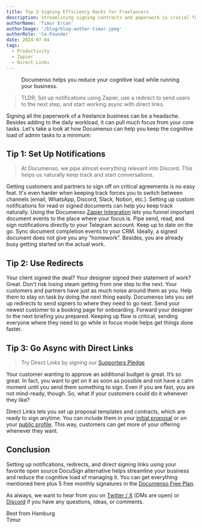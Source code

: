 ```yaml
---
title: Top 3 Signing Efficiency Hacks for Freelancers
description: Streamlining signing contracts and paperwork is crucial for freelancers looking to save time and focus on their business. Take a look at these 3 tips on how Documenso can help you.
authorName: 'Timur Ercan'
authorImage: '/blog/blog-author-timur.jpeg'
authorRole: 'Co-Founder'
date: 2024-07-04
tags:
  - Productivity
  - Zapier
  - Direct Links
---
```


<figure>
  <MdxNextImage
    src="/blog/zen.webp"
    width="1400"
    height="884"
    alt="Direct Links in Templates List View"
  />

  <figcaption className="text-center">Documenso helps you reduce your cognitive load while running your business.</figcaption>
</figure>

> TLDR; Set up notifications using Zapier, use a redirect to send users to the next step, and start working async with direct links.

Signing all the paperwork of a freelance business can be a headache. Besides adding to the daily workload, it can pull much focus from your core tasks. Let's take a look at how Documenso can help you keep the cognitive load of admin tasks to a minimum:

## Tip 1: Set Up Notifications
> At Documenso, we pipe almost everything relevant into Discord. This helps us naturally keep track and start conversations.

Getting customers and partners to sign off on critical agreements is no easy feat. It's even harder when keeping track forces you to switch between channels (email, WhatsApp, Discord, Slack, Notion, etc.). Setting up custom notifications for read or signed documents can help you keep track naturally. Using the Documenso [Zapier Integration](https://documen.so/zapier) lets you funnel important document events to the place where your focus is. Pipe send, read, and sign notifications directly to your Telegram account. Keep up to date on the go. Sync document completion events to your CRM. Ideally, a signed document does not give you any "homework”. Besides, you are already busy getting started on the actual work.

## Tip 2: Use Redirects
Your client signed the deal? Your designer signed their statement of work? Great. Don't risk losing steam getting from one step to the next. Your customers and partners have just as much noise around them as you. Help them to stay on task by doing the next thing easily. Documenso lets you set up redirects to send signers to where they need to go next. Send your newest customer to a booking page for onboarding. Forward your designer to the next briefing you prepared. Keeping up flow is critical; sending everyone where they need to go while in focus mode helps get things done faster.

## Tip 3: Go Async with Direct Links
> Try Direct Links by signing our [Supporters Pledge](https://documen.so/pledge)

Your customer wanting to approve an additional budget is great. It’s so great. In fact, you want to get on it as soon as possible and not have a calm moment until you send them something to sign. Even if you are fast, you are not mind-ready, though. So, what if your customers could do it whenever they like?

Direct Links lets you set up proposal templates and contracts, which are ready to sign anytime. You can include them in your [initial proposal](https://documen.so/freelance-proposal) or on your [public profile](https://documen.so/profiles). This way, customers can get more of your offering whenever they want. 

## Conclusion
Setting up notifications, redirects, and direct signing links using your favorite open source DocuSign alternative helps streamline your business and reduce the cognitive load of managing it. You can get everything mentioned here plus 5 free monthly signatures in the [Documenso Free Plan](https://documen.so/free).

As always, we want to hear from you on [Twitter / X](https://twitter.com/eltimuro) (DMs are open) or [Discord](https://documen.so/discord) if you have any questions, ideas, or comments.

Best from Hamburg\
Timur

